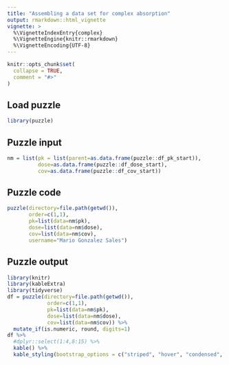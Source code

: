 ```yaml
---
title: "Assembling a data set for complex absorption"
output: rmarkdown::html_vignette
vignette: >
  %\VignetteIndexEntry{complex}
  %\VignetteEngine{knitr::rmarkdown}
  %\VignetteEncoding{UTF-8}
---
```


```r
knitr::opts_chunk$set(
  collapse = TRUE,
  comment = "#>"
)
```

## Load puzzle
```r
library(puzzle)
```

## Puzzle input
```r
nm = list(pk = list(parent=as.data.frame(puzzle::df_pk_start)),
          dose=as.data.frame(puzzle::df_dose_start),
          cov=as.data.frame(puzzle::df_cov_start))
```

## Puzzle code
```r
puzzle(directory=file.path(getwd()),
       order=c(1,1),
       pk=list(data=nm$pk), 
       dose=list(data=nm$dose), 
       cov=list(data=nm$cov),
       username="Mario Gonzalez Sales")
```

## Puzzle output
```r
library(knitr)
library(kableExtra)
library(tidyverse)
df = puzzle(directory=file.path(getwd()),
             order=c(1,1),
             pk=list(data=nm$pk), 
             dose=list(data=nm$dose), 
             cov=list(data=nm$cov)) %>% 
  mutate_if(is.numeric, round, digits=1)
df %>%
  #dplyr::select(1:4,8:15) %>% 
  kable() %>%
  kable_styling(bootstrap_options = c("striped", "hover", "condensed", "responsive"))
```

